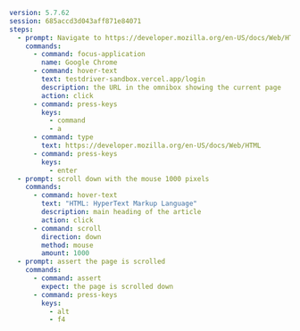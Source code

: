 ```yaml
version: 5.7.62
session: 685accd3d043aff871e84071
steps:
  - prompt: Navigate to https://developer.mozilla.org/en-US/docs/Web/HTML
    commands:
      - command: focus-application
        name: Google Chrome
      - command: hover-text
        text: testdriver-sandbox.vercel.app/login
        description: the URL in the omnibox showing the current page
        action: click
      - command: press-keys
        keys:
          - command
          - a
      - command: type
        text: https://developer.mozilla.org/en-US/docs/Web/HTML
      - command: press-keys
        keys:
          - enter
  - prompt: scroll down with the mouse 1000 pixels
    commands:
      - command: hover-text
        text: "HTML: HyperText Markup Language"
        description: main heading of the article
        action: click
      - command: scroll
        direction: down
        method: mouse
        amount: 1000
  - prompt: assert the page is scrolled
    commands:
      - command: assert
        expect: the page is scrolled down
      - command: press-keys
        keys:
          - alt
          - f4
```
